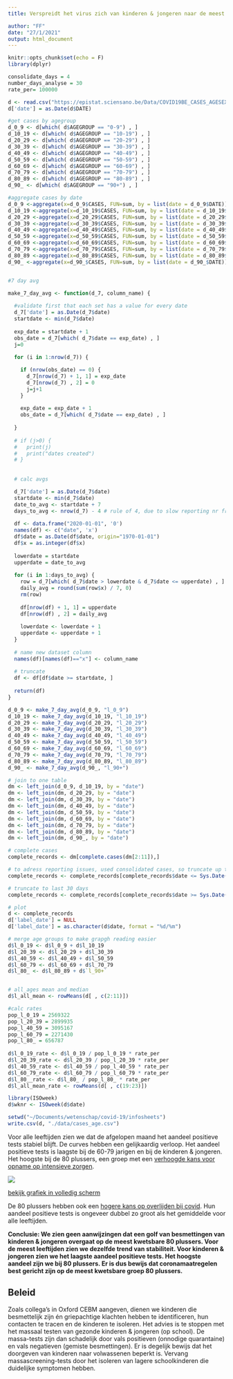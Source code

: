```yaml
---
title: Verspreidt het virus zich van kinderen & jongeren naar de meest kwetsbaren?

author: "FF"
date: "27/1/2021"
output: html_document
---
```


```r
knitr::opts_chunk$set(echo = F)
library(dplyr)
```


```r
consolidate_days = 4
number_days_analyse = 30
rate_per= 100000

d <- read.csv("https://epistat.sciensano.be/Data/COVID19BE_CASES_AGESEX.csv")
d['date'] = as.Date(d$DATE)

#get cases by agegroup
d_0_9 <- d[which( d$AGEGROUP == "0-9") , ]
d_10_19 <- d[which( d$AGEGROUP == "10-19") , ]
d_20_29 <- d[which( d$AGEGROUP == "20-29") , ]
d_30_39 <- d[which( d$AGEGROUP == "30-39") , ]
d_40_49 <- d[which( d$AGEGROUP == "40-49") , ]
d_50_59 <- d[which( d$AGEGROUP == "50-59") , ]
d_60_69 <- d[which( d$AGEGROUP == "60-69") , ]
d_70_79 <- d[which( d$AGEGROUP == "70-79") , ]
d_80_89 <- d[which( d$AGEGROUP == "80-89") , ]
d_90_ <- d[which( d$AGEGROUP == "90+") , ]

#aggregate cases by date
d_0_9 <-aggregate(x=d_0_9$CASES, FUN=sum, by = list(date = d_0_9$DATE))
d_10_19 <-aggregate(x=d_10_19$CASES, FUN=sum, by = list(date = d_10_19$DATE))
d_20_29 <-aggregate(x=d_20_29$CASES, FUN=sum, by = list(date = d_20_29$DATE))
d_30_39 <-aggregate(x=d_30_39$CASES, FUN=sum, by = list(date = d_30_39$DATE))
d_40_49 <-aggregate(x=d_40_49$CASES, FUN=sum, by = list(date = d_40_49$DATE))
d_50_59 <-aggregate(x=d_50_59$CASES, FUN=sum, by = list(date = d_50_59$DATE))
d_60_69 <-aggregate(x=d_60_69$CASES, FUN=sum, by = list(date = d_60_69$DATE))
d_70_79 <-aggregate(x=d_70_79$CASES, FUN=sum, by = list(date = d_70_79$DATE))
d_80_89 <-aggregate(x=d_80_89$CASES, FUN=sum, by = list(date = d_80_89$DATE))
d_90_ <-aggregate(x=d_90_$CASES, FUN=sum, by = list(date = d_90_$DATE))


#7 day avg 

make_7_day_avg <- function(d_7, column_name) {
  
  #validate first that each set has a value for every date
  d_7['date'] = as.Date(d_7$date)
  startdate <- min(d_7$date)
  
  exp_date = startdate + 1
  obs_date = d_7[which( d_7$date == exp_date) , ]
  j=0
  
  for (i in 1:nrow(d_7)) {

    if (nrow(obs_date) == 0) {
      d_7[nrow(d_7) + 1, 1] = exp_date
      d_7[nrow(d_7) , 2] = 0
      j=j+1 
    }
    
    exp_date = exp_date + 1
    obs_date = d_7[which( d_7$date == exp_date) , ]
    
  }
  
  # if (j>0) {
  #   print(j)
  #   print("dates created")
  # }
  
  
  # calc avgs

  d_7['date'] = as.Date(d_7$date)
  startdate <- min(d_7$date)
  date_to_avg <- startdate + 7
  days_to_avg <- nrow(d_7) - 4 # rule of 4, due to slow reporting nr from 4 days in past reliable
  
  df <- data.frame("2020-01-01", '0')
  names(df) <- c("date", 'x')
  df$date = as.Date(df$date, origin="1970-01-01")
  df$x = as.integer(df$x)
  
  lowerdate = startdate
  upperdate = date_to_avg
  
  for (i in 1:days_to_avg) {
    row = d_7[which( d_7$date > lowerdate & d_7$date <= upperdate) , ]
    daily_avg = round(sum(row$x) / 7, 0)
    rm(row)
    
    df[nrow(df) + 1, 1] = upperdate
    df[nrow(df) , 2] = daily_avg
    
    lowerdate <- lowerdate + 1
    upperdate <- upperdate + 1
  }
  
  # name new dataset column
  names(df)[names(df)=="x"] <- column_name
  
  # truncate
  df <- df[df$date >= startdate, ]
  
  return(df)
}

d_0_9 <- make_7_day_avg(d_0_9, "l_0_9")
d_10_19 <- make_7_day_avg(d_10_19, "l_10_19")
d_20_29 <- make_7_day_avg(d_20_29, "l_20_29")
d_30_39 <- make_7_day_avg(d_30_39, "l_30_39")
d_40_49 <- make_7_day_avg(d_40_49, "l_40_49")
d_50_59 <- make_7_day_avg(d_50_59, "l_50_59")
d_60_69 <- make_7_day_avg(d_60_69, "l_60_69")
d_70_79 <- make_7_day_avg(d_70_79, "l_70_79")
d_80_89 <- make_7_day_avg(d_80_89, "l_80_89")
d_90_ <- make_7_day_avg(d_90_, "l_90+")

# join to one table
dm <- left_join(d_0_9, d_10_19, by = "date")
dm <- left_join(dm, d_20_29, by = "date")
dm <- left_join(dm, d_30_39, by = "date")
dm <- left_join(dm, d_40_49, by = "date")
dm <- left_join(dm, d_50_59, by = "date")
dm <- left_join(dm, d_60_69, by = "date")
dm <- left_join(dm, d_70_79, by = "date")
dm <- left_join(dm, d_80_89, by = "date")
dm <- left_join(dm, d_90_, by = "date")

# complete cases
complete_records <- dm[complete.cases(dm[2:11]),]

# to adress reporting issues, used consolidated cases, so truncate up to five days ago
complete_records <- complete_records[complete_records$date <= Sys.Date()-consolidate_days, ]

# truncate to last 30 days
complete_records <- complete_records[complete_records$date >= Sys.Date()-(number_days_analyse+consolidate_days), ]

# plot
d <- complete_records
d['label_date'] = NULL
d['label_date'] = as.character(d$date, format = "%d/%m")

# merge age groups to make grapgh reading easier
d$l_0_19 <- d$l_0_9 + d$l_10_19
d$l_20_39 <- d$l_20_29 + d$l_30_39
d$l_40_59 <- d$l_40_49 + d$l_50_59
d$l_60_79 <- d$l_60_69 + d$l_70_79
d$l_80_ <- d$l_80_89 + d$`l_90+`


# all_ages mean and median
d$l_all_mean <- rowMeans(d[ , c(2:11)])

#calc rates
pop_l_0_19 = 2569322
pop_l_20_39 = 2899935
pop_l_40_59 = 3095167
pop_l_60_79 = 2271430
pop_l_80_ = 656787
  
d$l_0_19_rate <- d$l_0_19 / pop_l_0_19 * rate_per
d$l_20_39_rate <- d$l_20_39 / pop_l_20_39 * rate_per
d$l_40_59_rate <- d$l_40_59 / pop_l_40_59 * rate_per
d$l_60_79_rate <- d$l_60_79 / pop_l_60_79 * rate_per
d$l_80__rate <- d$l_80_ / pop_l_80_ * rate_per
d$l_all_mean_rate <- rowMeans(d[ , c(19:23)])

library(ISOweek)
d$wknr <- ISOweek(d$date)

setwd("~/Documents/wetenschap/covid-19/infosheets")
write.csv(d, "./data/cases_age.csv")

```

Voor alle leeftijden zien we dat de afgelopen maand het aandeel positieve tests stabiel blijft. De curves hebben een gelijkaardig verloop. Het aandeel positieve tests is laagste bij de 60-79 jarigen en bij de kinderen & jongeren. Het hoogste bij de 80 plussers, een groep met een [verhoogde kans voor opname op intensieve zorgen](http://covid-19.sciensano.be/sites/default/files/Covid19/COVID-19_THEMATIC%20REPORT_COVID-19%20HOSPITALISED%20PATIENTS_NL.pdf). 

![](./plots/bKhLb-het-aandeel-positieve-tests-per-leeftijd.png)

[bekijk grafiek in volledig scherm](https://datawrapper.dwcdn.net/bKhLb/1/)

De 80 plussers hebben ook een [hogere kans op overlijden bij covid](https://datastudio.google.com/embed/reporting/c14a5cfc-cab7-4812-848c-0369173148ab/page/QTSKB). Hun aandeel positieve tests is ongeveer dubbel zo groot als het gemiddelde voor alle leeftijden. 

**Conclusie: We zien geen aanwijzingen dat een golf van besmettingen van kinderen & jongeren overgaat op de meest kwetsbare 80 plussers. Voor de meest leeftijden zien we dezelfde trend van stabiliteit. Voor kinderen & jongeren zien we het laagste aandeel positieve tests. Het hoogste aandeel zijn we bij 80 plussers. Er is dus bewijs dat coronamaatregelen best gericht zijn op de meest kwetsbare groep 80 plussers.**

## Beleid

Zoals collega's in Oxford CEBM aangeven, dienen we kinderen die besmettelijk zijn én griepachtige klachten hebben te identificeren, hun contacten te tracen en de kinderen te isoleren. Het advies is te stoppen met het massaal testen van gezonde kinderen & jongeren (op school). De massa-tests zijn dan schadelijk door vals positieven (onnodige quarantaine) en vals negatieven (gemiste besmettingen). Er is degelijk bewijs dat het doorgeven van kinderen naar volwassenen beperkt is. Vervang massascreening-tests door het isoleren van lagere schoolkinderen die duidelijke symptomen hebben. 
